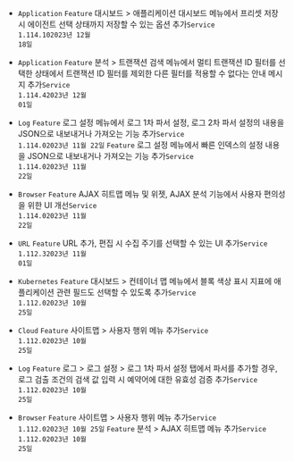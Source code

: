 - <code class='changelog-overview'>Application</code>
<code class="Feature">Feature</code> <span class="uitext">대시보드</span> &gt; <span class="uitext">애플리케이션 대시보드</span> 메뉴에서 프리셋 저장 시 에이전트 선택 상태까지 저장할 수 있는 옵션 추가<code class='changelog-service'>Service 1.114.10​</code><code class='changelog-date'>2023년 12월 18일</code>

- <code class='changelog-overview'>Application</code>
<code class="Feature">Feature</code> <span class="uitext">분석</span> &gt; <span class="uitext">트랜잭션 검색</span> 메뉴에서 <span class="uitext">멀티 트랜잭션 ID</span> 필터를 선택한 상태에서 <span class="uitext">트랜잭션 ID</span> 필터를 제외한 다른 필터를 적용할 수 없다는 안내 메시지 추가<code class='changelog-service'>Service 1.114.4​</code><code class='changelog-date'>2023년 12월 01일</code>

- <code class='changelog-overview'>Log</code>
<code class="Feature">Feature</code> <span class="uitext">로그 설정</span> 메뉴에서 <span class="uitext">로그 1차 파서 설정</span>, <span class="uitext">로그 2차 파서 설정</span>의 내용을 JSON으로 내보내거나 가져오는 기능 추가<code class='changelog-service'>Service 1.114.0​</code><code class='changelog-date'>2023년 11월 22일</code>
<code class="Feature">Feature</code> <span class="uitext">로그 설정</span> 메뉴에서 <span class="uitext">빠른 인덱스</span>의 설정 내용을 JSON으로 내보내거나 가져오는 기능 추가<code class='changelog-service'>Service 1.114.0​</code><code class='changelog-date'>2023년 11월 22일</code>

- <code class='changelog-overview'>Browser</code>
<code class="Feature">Feature</code> <span class="uitext">AJAX 히트맵</span> 메뉴 및 위젯, <span class="uitext">AJAX</span> <span class="uitext">분석</span> 기능에서 사용자 편의성을 위한 UI 개선<code class='changelog-service'>Service 1.114.0​</code><code class='changelog-date'>2023년 11월 22일</code>

- <code class='changelog-overview'>URL</code>
<code class="Feature">Feature</code> URL 추가, 편집 시 <span class="uitext">수집 주기</span>를 선택할 수 있는 UI 추가<code class='changelog-service'>Service 1.112.3​</code><code class='changelog-date'>2023년 11월 01일</code>

- <code class='changelog-overview'>Kubernetes</code>
<code class="Feature">Feature</code> <span class="uitext">대시보드</span> &gt; <span class="uitext">컨테이너 맵</span> 메뉴에서 블록 색상 표시 지표에 애플리케이션 관련 필드도 선택할 수 있도록 추가<code class='changelog-service'>Service 1.112.0​</code><code class='changelog-date'>2023년 10월 25일</code>

- <code class='changelog-overview'>Cloud</code>
<code class="Feature">Feature</code> <span class="uitext">사이트맵</span> &gt; <span class="uitext">사용자 행위</span> 메뉴 추가<code class='changelog-service'>Service 1.112.0​</code><code class='changelog-date'>2023년 10월 25일</code>

- <code class='changelog-overview'>Log</code>
<code class="Feature">Feature</code> <span class="uitext">로그</span> &gt; <span class="uitext">로그 설정</span> &gt; <span class="uitext">로그 1차 파서 설정</span> 탭에서 파서를 추가할 경우, <span class="uitext">로그 검출 조건</span>의 검색 값 입력 시 예약어에 대한 유효성 검증 추가<code class='changelog-service'>Service 1.112.0​</code><code class='changelog-date'>2023년 10월 25일</code>

- <code class='changelog-overview'>Browser</code>
<code class="Feature">Feature</code> <span class="uitext">사이트맵</span> &gt; <span class="uitext">사용자 행위</span> 메뉴 추가<code class='changelog-service'>Service 1.112.0​</code><code class='changelog-date'>2023년 10월 25일</code>
<code class="Feature">Feature</code> <span class="uitext">분석</span> &gt; <span class="uitext">AJAX 히트맵</span> 메뉴 추가<code class='changelog-service'>Service 1.112.0​</code><code class='changelog-date'>2023년 10월 25일</code>
